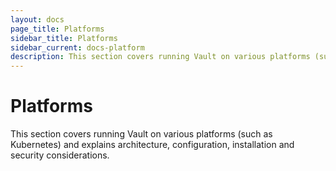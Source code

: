 ```yaml
---
layout: docs
page_title: Platforms
sidebar_title: Platforms
sidebar_current: docs-platform
description: This section covers running Vault on various platforms (such as Kubernetes).
---
```


# Platforms

This section covers running Vault on various platforms (such as Kubernetes) and
explains architecture, configuration, installation and security considerations.
